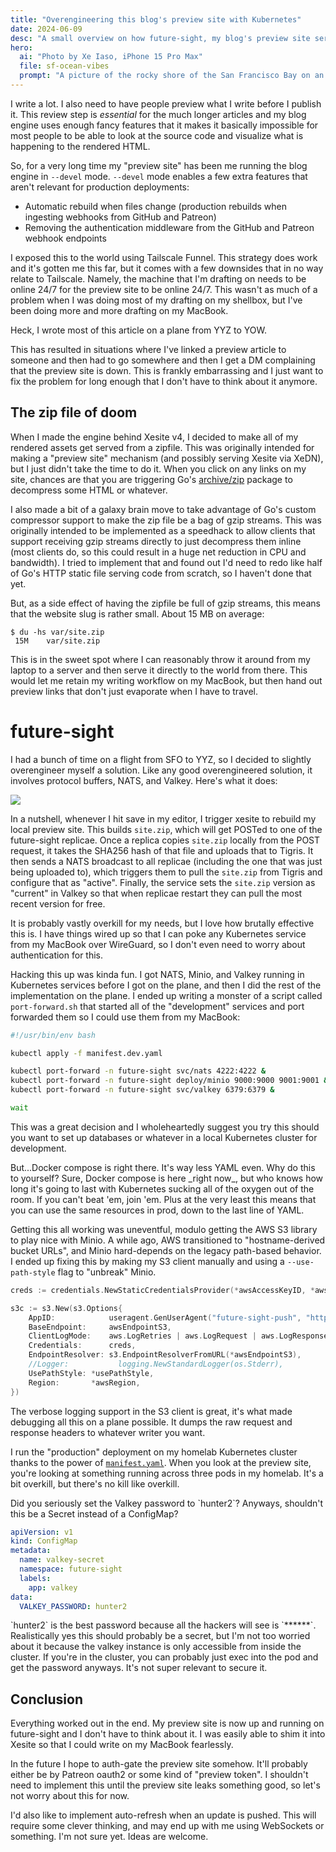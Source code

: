 ```yaml
---
title: "Overengineering this blog's preview site with Kubernetes"
date: 2024-06-09
desc: "A small overview on how future-sight, my blog's preview site server, is overengineered with the power of Kubernetes."
hero:
  ai: "Photo by Xe Iaso, iPhone 15 Pro Max"
  file: sf-ocean-vibes
  prompt: "A picture of the rocky shore of the San Francisco Bay on an idyllic sunny day."
---
```


I write a lot. I also need to have people preview what I write before I publish it. This review step is _essential_ for the much longer articles and my blog engine uses enough fancy features that it makes it basically impossible for most people to be able to look at the source code and visualize what is happening to the rendered HTML.

So, for a very long time my "preview site" has been me running the blog engine in `--devel` mode. `--devel` mode enables a few extra features that aren't relevant for production deployments:

- Automatic rebuild when files change (production rebuilds when ingesting webhooks from GitHub and Patreon)
- Removing the authentication middleware from the GitHub and Patreon webhook endpoints

I exposed this to the world using Tailscale Funnel. This strategy does work and it's gotten me this far, but it comes with a few downsides that in no way relate to Tailscale. Namely, the machine that I'm drafting on needs to be online 24/7 for the preview site to be online 24/7. This wasn't as much of a problem when I was doing most of my drafting on my shellbox, but I've been doing more and more drafting on my MacBook.

<Conv name="Cadey" mood="enby">
  Heck, I wrote most of this article on a plane from YYZ to YOW.
</Conv>

This has resulted in situations where I've linked a preview article to someone and then had to go somewhere and then I get a DM complaining that the preview site is down. This is frankly embarrassing and I just want to fix the problem for long enough that I don't have to think about it anymore.

## The zip file of doom

When I made the engine behind Xesite v4, I decided to make all of my rendered assets get served from a zipfile. This was originally intended for making a "preview site" mechanism (and possibly serving Xesite via XeDN), but I just didn't take the time to do it. When you click on any links on my site, chances are that you are triggering Go's [archive/zip](https://pkg.go.dev/archive/zip) package to decompress some HTML or whatever.

I also made a bit of a galaxy brain move to take advantage of Go's custom compressor support to make the zip file be a bag of gzip streams. This was originally intended to be implemented as a speedhack to allow clients that support receiving gzip streams directly to just decompress them inline (most clients do, so this could result in a huge net reduction in CPU and bandwidth). I tried to implement that and found out I'd need to redo like half of Go's HTTP static file serving code from scratch, so I haven't done that yet.

But, as a side effect of having the zipfile be full of gzip streams, this means that the website slug is rather small. About 15 MB on average:

```
$ du -hs var/site.zip
 15M    var/site.zip
```

This is in the sweet spot where I can reasonably throw it around from my laptop to a server and then serve it directly to the world from there. This would let me retain my writing workflow on my MacBook, but then hand out preview links that don't just evaporate when I have to travel.

# future-sight

I had a bunch of time on a flight from SFO to YYZ, so I decided to slightly overengineer myself a solution. Like any good overengineered solution, it involves protocol buffers, NATS, and Valkey. Here's what it does:

![](https://cdn.xeiaso.net/file/christine-static/blog/2024/future-sight/future-sight.excalidraw.svg)

In a nutshell, whenever I hit save in my editor, I trigger xesite to rebuild my local preview site. This builds `site.zip`, which will get POSTed to one of the future-sight replicae. Once a replica copies `site.zip` locally from the POST request, it takes the SHA256 hash of that file and uploads that to Tigris. It then sends a NATS broadcast to all replicae (including the one that was just being uploaded to), which triggers them to pull the `site.zip` from Tigris and configure that as "active". Finally, the service sets the `site.zip` version as "current" in Valkey so that when replicae restart they can pull the most recent version for free.

It is probably vastly overkill for my needs, but I love how brutally effective this is. I have things wired up so that I can poke any Kubernetes service from my MacBook over WireGuard, so I don't even need to worry about authentication for this.

Hacking this up was kinda fun. I got NATS, Minio, and Valkey running in Kubernetes services before I got on the plane, and then I did the rest of the implementation on the plane. I ended up writing a monster of a script called `port-forward.sh` that started all of the "development" services and port forwarded them so I could use them from my MacBook:

```sh
#!/usr/bin/env bash

kubectl apply -f manifest.dev.yaml

kubectl port-forward -n future-sight svc/nats 4222:4222 &
kubectl port-forward -n future-sight deploy/minio 9000:9000 9001:9001 &
kubectl port-forward -n future-sight svc/valkey 6379:6379 &

wait
```

This was a great decision and I wholeheartedly suggest you try this should you want to set up databases or whatever in a local Kubernetes cluster for development.

<Conv name="Aoi" mood="wut">
  But...Docker compose is right there. It's way less YAML even. Why do this to
  yourself?
</Conv>
<Conv name="Numa" mood="delet">
  Sure, Docker compose is here _right now_, but who knows how long it's going to
  last with Kubernetes sucking all of the oxygen out of the room. If you can't
  beat 'em, join 'em. Plus at the very least this means that you can use the
  same resources in prod, down to the last line of YAML.
</Conv>

Getting this all working was uneventful, modulo getting the AWS S3 library to play nice with Minio. A while ago, AWS transitioned to "hostname-derived bucket URLs", and Minio hard-depends on the legacy path-based behavior. I ended up fixing this by making my S3 client manually and using a `--use-path-style` flag to "unbreak" Minio.

```go
creds := credentials.NewStaticCredentialsProvider(*awsAccessKeyID, *awsSecretKey, "")

s3c := s3.New(s3.Options{
	AppID:            useragent.GenUserAgent("future-sight-push", "https://xeiaso.net"),
	BaseEndpoint:     awsEndpointS3,
	ClientLogMode:    aws.LogRetries | aws.LogRequest | aws.LogResponse,
	Credentials:      creds,
	EndpointResolver: s3.EndpointResolverFromURL(*awsEndpointS3),
	//Logger:           logging.NewStandardLogger(os.Stderr),
	UsePathStyle: *usePathStyle,
	Region:       *awsRegion,
})
```

<Conv name="Mara" mood="hacker">
  The verbose logging support in the S3 client is great, it's what made
  debugging all this on a plane possible. It dumps the raw request and response
  headers to whatever writer you want.
</Conv>

I run the "production" deployment on my homelab Kubernetes cluster thanks to the power of [`manifest.yaml`](https://github.com/Xe/x/blob/master/cmd/future-sight/manifest.yaml). When you look at the preview site, you're looking at something running across three pods in my homelab. It's a bit overkill, but there's no kill like overkill.

<Conv name="Aoi" mood="coffee">
Did you seriously set the Valkey password to `hunter2`? Anyways, shouldn't this be a Secret instead of a ConfigMap?

```yaml
apiVersion: v1
kind: ConfigMap
metadata:
  name: valkey-secret
  namespace: future-sight
  labels:
    app: valkey
data:
  VALKEY_PASSWORD: hunter2
```

</Conv>
<Conv name="Numa" mood="happy">
`hunter2` is the best password because all the hackers will see is `******`. Realistically yes this should probably be a secret, but I'm not too worried about it because the valkey instance is only accessible from inside the cluster. If you're in the cluster, you can probably just exec into the pod and get the password anyways. It's not super relevant to secure it.
</Conv>

## Conclusion

Everything worked out in the end. My preview site is now up and running on future-sight and I don't have to think about it. I was easily able to shim it into Xesite so that I could write on my MacBook fearlessly.

In the future I hope to auth-gate the preview site somehow. It'll probably either be by Patreon oauth2 or some kind of "preview token". I shouldn't need to implement this until the preview site leaks something good, so let's not worry about this for now.

I'd also like to implement auto-refresh when an update is pushed. This will require some clever thinking, and may end up with me using WebSockets or something. I'm not sure yet. Ideas are welcome.
